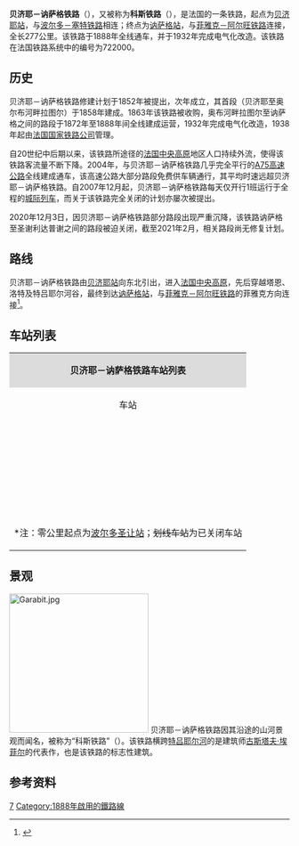 {{Infobox rail system-route
|collapsed=no
|box_width=
|rail_name=贝济耶－讷萨格铁路<br>{{lang|fr|Ligne de Béziers à Neussargues}}
|banner_color=
|sec_banner_color=
|logo_filename=
|image_width=
|logo_bgcolor=
|logo_note=
|image =722000 - Ligne de Béziers à Neussargues.png
|imagesize=
|caption=贝济耶－讷萨格铁路路线图
|system_map=
|mapimage_width=
|map_bgcolor=
|locale={{FRA}}
|service_type=客货共用
|start=[[贝济耶站|贝济耶站]]、[[讷萨格站|讷萨格站]]
|begin_operation=
|end_operation=
|operation_note=
|system_length=
|length_in_operation=277km
|total_length=
|status=
|line_title=线路
|lines=[[单线铁路|单线铁路]]
|stations=
|route_title=线路
|main_route=
|secondary_route=
|branch_route=
|standard=
|main_stations=[[贝济耶站|贝济耶站]]、[[讷萨格站|讷萨格站]]
|ridership=
|fleet_size=
|max_speed= 
|track_gauge=
|distance_between_mainlines=
|min_radius=
|max_grade=
|block_signal=
|electrified=1500v
|depot=
|operator={{法国交通数据|sncf}}
|franchise=
|hq=
|key_person=
|website=
|route_map=
}}

'''贝济耶－讷萨格铁路'''（{{lang-fr|Ligne de Béziers à Neussargues}}），又被称为'''科斯铁路'''（{{lang|fr|Ligne des Causses}}），是法国的一条铁路，起点为[[贝济耶站|贝济耶站]]，与[[波尔多－塞特铁路|波尔多－塞特铁路]]相连；终点为[[讷萨格站|讷萨格站]]，与[[菲雅克－阿尔旺铁路|菲雅克－阿尔旺铁路]]连接，全长277公里。该铁路于1888年全线通车，并于1932年完成电气化改造。该铁路在法国铁路系统中的编号为722000。

==历史==

贝济耶－讷萨格铁路修建计划于1852年被提出，次年成立{{link-fr|格赖斯萨克-贝济耶铁路公司|Compagnie du chemin de fer de Graissessac à Béziers}}，其首段（贝济耶至奥尔布河畔拉图尔）于1858年建成。1863年该铁路被{{link-fr|南部-加龙运河铁路公司|Compagnie des chemins de fer du Midi et du Canal latéral à la Garonne}}收购，奥布河畔拉图尔至讷萨格之间的路段于1872年至1888年间全线建成运营，1932年完成电气化改造，1938年起由[[法国国家铁路公司|法国国家铁路公司]]管理。

自20世纪中后期以来，该铁路所途径的[[法国中央高原|法国中央高原]]地区人口持续外流，使得该铁路客流量不断下降。2004年，与贝济耶－讷萨格铁路几乎完全平行的[[A75高速公路|A75高速公路]]全线建成通车，该高速公路大部分路段免费供车辆通行，其平均时速远超贝济耶－讷萨格铁路。自2007年12月起，贝济耶－讷萨格铁路每天仅开行1班运行于全程的[[法国城际列车|城际列车]]，而关于该铁路完全关闭的计划亦屡次被提出。

2020年12月3日，因贝济耶－讷萨格铁路部分路段出现严重沉降，该铁路讷萨格至圣谢利达普谢之间的路段被迫关闭，截至2021年2月，相关路段尚无修复计划。

==路线==
贝济耶－讷萨格铁路由[[贝济耶站|贝济耶站]]向东北引出，进入[[法国中央高原|法国中央高原]]，先后穿越塔恩、洛特及特吕耶尔河谷，最终到达[[讷萨格站|讷萨格站]]，与[[菲雅克－阿尔旺铁路|菲雅克－阿尔旺铁路]]的菲雅克方向连接<ref name="geo">{{Cite web|url=https://www.geoportail.gouv.fr/carte|title=Carte|accessdate=2021-02-02|author=Géoportail|language=fr|publisher=Géoportail|archive-url=https://web.archive.org/web/20170129154129/https://www.geoportail.gouv.fr/carte/|archive-date=2017-01-29|dead-url=no}}</ref>。

==车站列表==
{{Main|{{link-fr|贝济耶－讷萨格铁路线路图|Schéma de la ligne de Béziers à Neussargues}}}}
{| class="wikitable mw-collapsible " style="margin:1em auto 1em auto; font-size:smaller"
|colspan="5" align="center" style="background:#DCDCDC"|'''贝济耶－讷萨格铁路车站列表'''
|-
!align="center" |车站
!align="center" |公里数*
!align="center" |交汇路线
!align="center" |本线停靠车种
!align="center" |可换乘交通
|-
|align="center"|{{Arret|Béziers|[[贝济耶站|贝济耶站]]}}
|431.629
|[[波尔多－塞特铁路|波尔多－塞特铁路]]<small>（[[波尔多圣让站|波尔多]]/[[图卢兹马塔比奥站|图卢兹]]方向）</small>↑<br>[[波尔多－塞特铁路|波尔多－塞特铁路]]<small>（[[塞特站|塞特]]/[[蒙彼利埃圣罗克站|蒙彼利埃]]方向）</small>↙
|align="center"|{{法国交通数据|tgv}}<br>{{法国交通数据|ic}}<br>{{法国交通数据|ter|occ}}
|{{法国交通数据|ouibus}}<br>{{法国交通数据|car|34}}<br>{{法国交通数据/城市公共交通|贝济耶}}
|-
|align="center"|{{Arret|Magalas|[[马加拉站|马加拉站]]}}
|450.146
|
|align="center"|{{法国交通数据|ic}}<br>{{法国交通数据|ter|occ}} 
|{{法国交通数据|car|34}}
|-
|align="center"|{{Arret|<s>Faugères|福热尔站</s>}}
|464.523
|
|
|
|-
|align="center"|{{Arret|Bédarieux|[[贝达里约站|贝达里约站]]}}
|474.642
|
|align="center"|{{法国交通数据|ic}}<br>{{法国交通数据|ter|occ}} 
|{{法国交通数据|car|34}}
|-
|align="center"|{{Arret|<s>La Tour-sur-Orb|奥尔布河畔拉图尔站</s>}}
|477.593
|
|
|
|-
|align="center"|{{Arret|Le Bousquet-d'Orb|[[奥尔布河畔勒布斯凯站|奥尔布河畔勒布斯凯站]]}}
|483.613
|
|align="center"|{{法国交通数据|ic}}<br>{{法国交通数据|ter|occ}} 
|
|-
|align="center"|{{Arret|Lunas|[[吕纳斯站|吕纳斯站]]}}
|486.842
|
|align="center"|{{法国交通数据|ter|occ}} 
|
|-
|align="center"|{{Arret|Les Cabrils|[[莱卡布里勒站|莱卡布里勒站]]}}
|495.311
|
|align="center"|{{法国交通数据|ter|occ}} 
|
|-
|align="center"|{{Arret|Ceilhes - Roqueredonde|[[塞勒-罗克勒东德站|塞勒-罗克勒东德站]]}}
|500.294
|
|align="center"|{{法国交通数据|ic}}<br>{{法国交通数据|ter|occ}} 
|
|-
|align="center"|{{Arret|Montpaon|[[蒙蓬站|蒙蓬站]]}}
|
|
|align="center"|{{法国交通数据|ter|occ}} 
|
|-
|align="center"|{{Arret|Tournemire - Roquefort|[[图尔讷米尔-罗克福尔站|图尔讷米尔-罗克福尔站]]}}
|524.584
|
|align="center"|{{法国交通数据|ic}}<br>{{法国交通数据|ter|occ}} 
|{{法国交通数据|car|12}}
|-
|align="center"|{{Arret|Saint-Rome-de-Cernon|[[塞尔农河畔圣罗姆站|塞尔农河畔圣罗姆站]]}}
|531.724
|
|align="center"|{{法国交通数据|ter|occ}} 
|
|-
|align="center"|{{Arret|Saint-Georges-de-Luzençon|[[圣乔治德吕藏松站|圣乔治德吕藏松站]]}}
|538.227
|
|align="center"|{{法国交通数据|ic}}<br>{{法国交通数据|ter|occ}} 
|
|-
|align="center"|{{Arret|Millau|[[米约站|米约站]]}}
|549.369
|
|align="center"|{{法国交通数据|ic}}<br>{{法国交通数据|ter|occ}}
|{{法国交通数据|car|12}}<br>{{法国交通数据/城市公共交通|米约}}
|-
|align="center"|{{Arret|Sévérac-le-Château|[[塞韦拉克堡站|塞韦拉克堡站]]}}
|579.559
|[[塞韦拉克堡－罗德兹铁路|塞韦拉克堡－罗德兹铁路]]<small>（[[罗德兹站|罗德兹]]方向）</small>↘
|align="center"|{{法国交通数据|ic}}<br>{{法国交通数据|ter|occ}} 
|{{法国交通数据|car|12}}
|-
|align="center"|{{Arret|Campagnac - Saint-Geniez|[[康帕尼亚克-圣热涅站|康帕尼亚克-圣热涅站]]}}
|593.156
|
|align="center"|{{法国交通数据|ic}}<br>{{法国交通数据|ter|occ}}
|
|-
|align="center"|{{Arret|Banassac - La Canourgue|[[巴纳萨克-拉卡努尔格站|巴纳萨克-拉卡努尔格站]]}}
|605.561
|
|align="center"|{{法国交通数据|ic}}<br>{{法国交通数据|ter|occ}}
|
|-
|align="center"|{{Arret|Le Monastier|[[勒莫纳斯捷站|勒莫纳斯捷站]]}}
|615.161
|[[勒莫纳斯捷－拉巴斯蒂德铁路|勒莫纳斯捷－拉巴斯蒂德铁路]]<small>（[[拉巴斯蒂德-圣洛朗莱班站|拉巴斯蒂德]]/[[芒德站|芒德]]方向）</small>↖
|align="center"|{{法国交通数据|ter|occ}} 
|{{法国交通数据|car|48}}
|-
|align="center"|{{Arret|Chirac|[[希拉克站|希拉克站]]}}
|617.441
|
|align="center"|{{法国交通数据|ter|occ}} 
|{{法国交通数据|car|48}}
|-
|align="center"|{{Arret|Marvejols|[[马尔沃约勒站|马尔沃约勒站]]}}
|620.290
|
|align="center"|{{法国交通数据|ic}}<br>{{法国交通数据|ter|occ}}
|{{法国交通数据|car|48}}
|-
|align="center"|{{Arret|<s>Saint-Sauveur-de-Peyre|圣索沃尔德佩尔站</s>}}
|635.051
|
|
|
|-
|align="center"|{{Arret|Aumont-Aubrac|[[欧蒙欧布拉克站|欧蒙欧布拉克站]]}}
|641.898
|
|align="center"|{{法国交通数据|ic}}<br>{{法国交通数据|ter|occ}}
|{{法国交通数据|car|48}}
|-
|align="center"|{{Arret|Saint-Chély-d'Apcher|[[圣谢利达普谢站|圣谢利达普谢站]]}}
|652.902
|
|align="center"|{{法国交通数据|ic}}<br>{{法国交通数据|ter|occ}}
|{{法国交通数据|car|48}}
|-
|align="center"|{{Arret|<s>Loubaresse|卢巴雷斯站</s>}}
|668.116
|
|
|
|-
|align="center"|{{Arret|<s>Garabit|加拉比特站</s>}}
|675.261
|
|
|
|-
|align="center"|{{Arret|Saint-Flour - Chaudes-Aigues|[[圣弗卢尔-绍德赛格站|圣弗卢尔-绍德赛格站]]}}
|689.628
|
|align="center"|{{法国交通数据|ic}}
|{{法国交通数据|car|15}}<br>{{法国交通数据/城市公共交通|圣弗卢尔}}
|-
|align="center"|{{Arret|<s>Talizat|塔利扎站</s>}}
|702.971
|
|
|
|-
|align="center"|{{Arret|Neussargues|[[讷萨格站|讷萨格站]]}}
|708.561
|[[菲雅克－阿尔旺铁路|菲雅克－阿尔旺铁路]]<small>（[[阿尔旺站|阿尔旺]]/[[克莱蒙费朗站|克莱蒙费朗]]方向）</small>↖<br>[[菲雅克－阿尔旺铁路|菲雅克－阿尔旺铁路]]<small>（[[菲雅克站|菲雅克]]/[[欧里亚克站|欧里亚克]]方向）</small>↓
|align="center"|{{法国交通数据|ic}}<br>{{法国交通数据|ter|ara}}
|{{法国交通数据|car|15}}
|-
|colspan=5|<nowiki>*</nowiki>注：零公里起点为[[波尔多圣让站|波尔多圣让站]]；<s>划线车站</s>为已关闭车站
|}

==景观==
[[File:Garabit.jpg|250px]]
贝济耶－讷萨格铁路因其沿途的山河景观而闻名，被称为“科斯铁路”（{{lang|fr|Ligne des Causses}}）。该铁路横跨[[特吕耶尔河|特吕耶尔河]]的{{link-fr|加拉比特高架桥|Viaduc de Garabit}}是建筑师[[古斯塔夫·埃菲尔|古斯塔夫·埃菲尔]]的代表作，也是该铁路的标志性建筑。

==参考资料==
{{Reflist}}
{{法国主要铁路线}}
[[Category:法國鐵路線|7]]
[[Category:1888年啟用的鐵路線|Category:1888年啟用的鐵路線]]